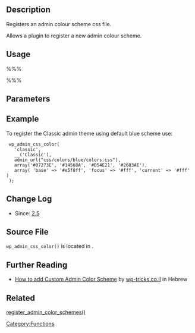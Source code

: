 == Description ==

Registers an admin colour scheme css file.

Allows a plugin to register a new admin colour scheme.

== Usage ==

%%% <?php wp_admin_css_color( $key, $name, $url, $colors, $icons ); ?> %%%

== Parameters ==

{{Parameter|$key|string|The unique key for this theme.}}

{{Parameter|$name|string|The name of the theme.}}

{{Parameter|$url|string|The url of the css file containing the colour scheme.}}

{{Parameter|$colors|array|An array of CSS color definitions which are used to give the user a feel for the theme.|optional}}

{{Parameter|$icons|array|An array of CSS color definitions used to color any SVG icons.|optional}}

== Example ==

To register the Classic admin theme using default blue scheme use:

  wp_admin_css_color(
    'classic',
    __('Classic'),
    admin_url("css/colors/blue/colors.css"),
    array('#07273E', '#14568A', '#D54E21', '#2683AE'),
    array( 'base' => '#e5f8ff', 'focus' => '#fff', 'current' => '#fff' )
  );

== Change Log ==

* Since: [[Version 2.5|2.5]]

== Source File ==

<tt>wp_admin_css_color()</tt> is located in {{Trac|wp-includes/general-template.php}}.

==Further Reading ==
* [http://www.wp-tricks.co.il/%D7%A2%D7%A8%D7%9B%D7%AA-%D7%A6%D7%91%D7%A2%D7%99%D7%9D-%D7%9E%D7%95%D7%AA%D7%90%D7%9E%D7%AA-%D7%90%D7%99%D7%A9%D7%99%D7%AA-%D7%9C%D7%9E%D7%9E%D7%A9%D7%A7-%D7%94%D7%A0%D7%99%D7%94%D7%95%D7%9C/ How to add Custom Admin Color Scheme] by [http://www.wp-tricks.co.il/ wp-tricks.co.il] in Hebrew

== Related ==
[[Function Reference/register admin color schemes|register_admin_color_schemes()]]

{{Tag Footer}}

[[Category:Functions]]